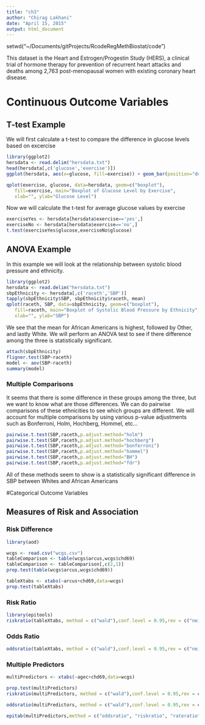 ```yaml
---
title: "ch3"
author: "Chirag Lakhani"
date: "April 15, 2015"
output: html_document
---
```

setwd("~/Documents/gitProjects/RcodeRegMethBiostat/code")

This dataset is the Heart and Estrogen/Progestin Study (HERS), a clinical trial of hormone therapy for prevention of recurrent heart attacks and deaths among 2,763 post-menopausal women with existing coronary heart disease. 

# Continuous Outcome Variables



## T-test Example

We will first calculate a t-test to compare the difference in glucose levels based on excercise
```r
library(ggplot2)
hersdata <- read.delim("hersdata.txt")
head(hersdata[,c('glucose','exercise')])
ggplot(hersdata, aes(x=glucose, fill=exercise)) + geom_bar(position="dodge") + ggtitle("Distribution of glucose levels for both exercise groups")

qplot(exercise, glucose, data=hersdata, geom=c("boxplot"), 
   fill=exercise, main="Boxplot of Glucose Level by Exercise",
   xlab="", ylab="Glucose Level")

```

Now we will calculate the t-test for average glucose values by exercise 
```r
exerciseYes <- hersdata[hersdata$exercise=='yes',]
exerciseNo <- hersdata[hersdata$exercise=='no',]
t.test(exerciseYes$glucose,exerciseNo$glucose)

```


## ANOVA Example

In this example we will look at the relationship between systolic blood pressure and ethnicity.  
```r
library(ggplot2)
hersdata <- read.delim("hersdata.txt")
sbpEthnicity <- hersdata[,c('raceth','SBP')]
tapply(sbpEthnicity$SBP, sbpEthnicity$raceth, mean)
qplot(raceth, SBP, data=sbpEthnicity, geom=c("boxplot"), 
   fill=raceth, main="Boxplot of Systolic Blood Pressure by Ethnicity",
   xlab="", ylab="SBP")
```

We see that the mean for African Americans is highest, followed by Other, and lastly White.  We will perform an ANOVA test to see if there difference among the three is statistically significant.
```r
attach(sbpEthnicity)
fligner.test(SBP~raceth)
model <- aov(SBP~raceth)
summary(model)
```

### Multiple Comparisons
It seems that there is some difference in these groups among the three, but we want to know what are those differences.  We can do pairwise comparisons of these ethnicities to see which groups are different.  We will account for multiple comparisons by using various p-value adjustments such as Bonferroni, Holm, Hochberg, Hommel, etc...

```r
pairwise.t.test(SBP,raceth,p.adjust.method="holm")
pairwise.t.test(SBP,raceth,p.adjust.method="hochberg")
pairwise.t.test(SBP,raceth,p.adjust.method="bonferroni")
pairwise.t.test(SBP,raceth,p.adjust.method="hommel")
pairwise.t.test(SBP,raceth,p.adjust.method="BH")
pairwise.t.test(SBP,raceth,p.adjust.method="fdr")
```

All of these methods seem to show is a statistically significant difference in SBP between Whites and African Americans



#Categorical Outcome Variables


## Measures of Risk and Association

### Risk Difference

```r

library(aod)

wcgs <- read.csv("wcgs.csv")
tableComparison <- table(wcgs$arcus,wcgs$chd69)
tableComparison <- tableComparison[,c(2,1)]
prop.test(table(wcgs$arcus,wcgs$chd69))

tableXtabs <- xtabs(~arcus+chd69,data=wcgs)
prop.test(tableXtabs)
```

### Risk Ratio
```r
library(epitools)
riskratio(tableXtabs, method = c("wald"),conf.level = 0.95,rev = c("neither", "rows", "columns", "both"))
```
### Odds Ratio
```r
oddsratio(tableXtabs, method = c("wald"),conf.level = 0.95,rev = c("neither", "rows", "columns", "both"))
```

### Multiple Predictors

```r
multiPredictors <- xtabs(~agec+chd69,data=wcgs)

prop.test(multiPredictors)
riskratio(multiPredictors, method = c("wald"),conf.level = 0.95,rev = c("neither", "rows", "columns", "both"))

oddsratio(multiPredictors, method = c("wald"),conf.level = 0.95,rev = c("neither", "rows", "columns", "both"))

epitab(multiPredictors,method = c("oddsratio", "riskratio", "rateratio"))

```
